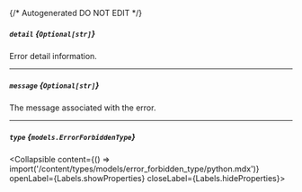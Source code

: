 {/* Autogenerated DO NOT EDIT  */}

##### `detail` *{`Optional[str]`}*
Error detail information.

---
##### `message` *{`Optional[str]`}*
The message associated with the error.

---
##### `type` *{`models.ErrorForbiddenType`}*
<Collapsible content={() => import('/content/types/models/error_forbidden_type/python.mdx')} openLabel={Labels.showProperties} closeLabel={Labels.hideProperties}>
</Collapsible>


